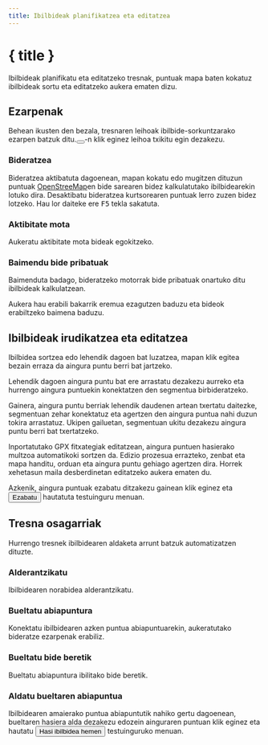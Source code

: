 ```yaml
---
title: Ibilbideak planifikatzea eta editatzea
---
```


<script>
</script>

# <Pencil size="24" class="inline-block" style="margin-bottom: 5px" /> { title }

Ibilbideak planifikatu eta editatzeko tresnak, puntuak mapa baten kokatuz ibilbideak sortu eta editatzeko aukera ematen dizu.

## Ezarpenak

Behean ikusten den bezala, tresnaren leihoak ibilbide-sorkuntzarako ezarpen batzuk ditu.<button><SquareArrowUpLeft size="16" class="inline-block" style="margin-bottom: 2px" /></button>-n klik eginez leihoa txikitu egin dezakezu.

<div class="flex flex-row justify-center">
    <Routing minimizable={false} class="text-foreground p-3 border rounded-md shadow-lg" />
</div>

### <Route size="16" class="inline-block" style="margin-bottom: 2px" /> Bideratzea

Bideratzea aktibatuta dagoenean, mapan kokatu edo mugitzen dituzun puntuak <a href="https://www.openstreetmap.org" target="_blank">OpenStreeMap</a>en bide sarearen bidez kalkulatutako ibilbidearekin lotuko dira.
Desaktibatu bideratzea kurtsorearen puntuak lerro zuzen bidez lotzeko.
Hau lor daiteke ere <kbd>F5</kbd> tekla sakatuta.

### <Bike size="16" class="inline-block" style="margin-bottom: 2px" /> Aktibitate mota

Aukeratu aktibitate mota bideak egokitzeko.

### <TriangleAlert size="16" class="inline-block" style="margin-bottom: 2px" /> Baimendu bide pribatuak

Baimenduta badago, bideratzeko motorrak bide pribatuak onartuko ditu ibilbideak kalkulatzean.

<DocsNote type="warning">

Aukera hau erabili bakarrik eremua ezagutzen baduzu eta bideok erabiltzeko baimena baduzu.

</DocsNote>

## Ibilbideak irudikatzea eta editatzea

Ibilbidea sortzea edo lehendik dagoen bat luzatzea, mapan klik egitea bezain erraza da aingura puntu berri bat jartzeko.

Lehendik dagoen aingura puntu bat ere arrastatu dezakezu aurreko eta hurrengo aingura puntuekin konektatzen den segmentua birbideratzeko.

Gainera, aingura puntu berriak lehendik daudenen artean txertatu daitezke, segmentuan zehar konektatuz eta agertzen den aingura puntua nahi duzun tokira arrastatuz.
Ukipen gailuetan, segmentuan ukitu dezakezu aingura puntu berri bat txertatzeko.

<DocsNote>

Inportatutako GPX fitxategiak editatzean, aingura puntuen hasierako multzoa automatikoki sortzen da.
Edizio prozesua errazteko, zenbat eta mapa handitu, orduan eta aingura puntu gehiago agertzen dira.
Horrek xehetasun maila desberdinetan editatzeko aukera ematen du.

</DocsNote>

Azkenik, aingura puntuak ezabatu ditzakezu gainean klik eginez eta <button><Trash2 size="16" class="inline-block" style="margin-bottom: 4px" /> Ezabatu</button> hautatuta testuinguru menuan.

<DocsImage src="tools/routing" alt="Aingura puntuek bide bat erraz editatzeko aukera ematen dute." />

## Tresna osagarriak

Hurrengo tresnek ibilbidearen aldaketa arrunt batzuk automatizatzen dituzte.

### <ArrowRightLeft size="16" class="inline-block" style="margin-bottom: 2px" /> Alderantzikatu

Ibilbidearen norabidea alderantzikatu.

### <Home size="16" class="inline-block" style="margin-bottom: 2px" />Bueltatu abiapuntura

Konektatu ibilbidearen azken puntua abiapuntuarekin, aukeratutako bideratze ezarpenak erabiliz.

### <Repeat size="16" class="inline-block" style="margin-bottom: 2px" /> Bueltatu bide beretik

Bueltatu abiapuntura ibilitako bide beretik.

### <CirclePlay size="16" class="inline-block" style="margin-bottom: 2px" /> Aldatu bueltaren abiapuntua

Ibilbidearen amaierako puntua abiapuntutik nahiko gertu dagoenean, bueltaren hasiera alda dezakezu edozein ainguraren puntuan klik eginez eta hautatu <button> <CirclePlay size="16" class="inline-block" style="margin-bottom: 2px" /> Hasi ibilbidea hemen </button> testuinguruko menuan.
